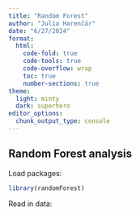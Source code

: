 ```yaml
---
title: "Random Forest"
author: "Julia Harenčár"
date: "6/27/2024"
format: 
  html:
    code-fold: true
    code-tools: true
    code-overflow: wrap
    toc: true
    number-sections: true
theme:
  light: minty
  dark: superhero
editor_options: 
  chunk_output_type: console
---
```


## Random Forest analysis

Load packages:

```r
library(randomForest)
```

Read in data:

```r


```
